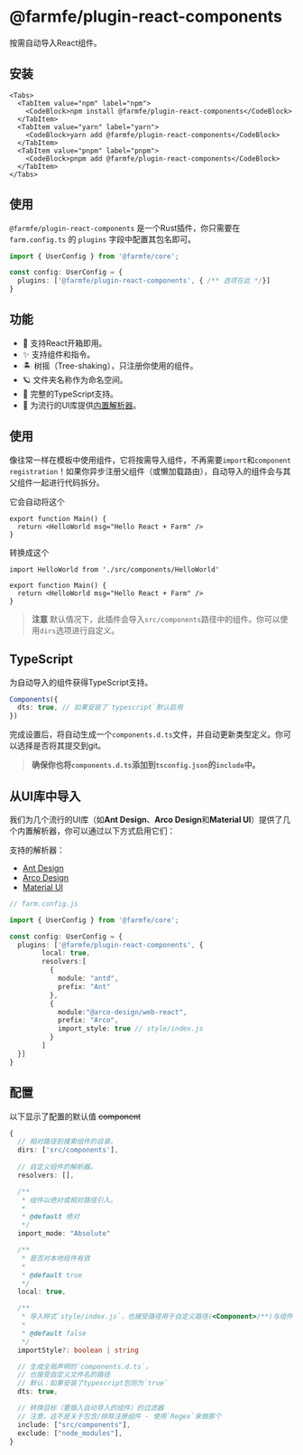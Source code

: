 
# @farmfe/plugin-react-components

按需自动导入React组件。

## 安装

```plaintext
<Tabs>
  <TabItem value="npm" label="npm">
    <CodeBlock>npm install @farmfe/plugin-react-components</CodeBlock>
  </TabItem>
  <TabItem value="yarn" label="yarn">
    <CodeBlock>yarn add @farmfe/plugin-react-components</CodeBlock>
  </TabItem>
  <TabItem value="pnpm" label="pnpm">
    <CodeBlock>pnpm add @farmfe/plugin-react-components</CodeBlock>
  </TabItem>
</Tabs>
```

## 使用
`@farmfe/plugin-react-components` 是一个Rust插件，你只需要在 `farm.config.ts` 的 `plugins` 字段中配置其包名即可。
```ts {4}
import { UserConfig } from '@farmfe/core';

const config: UserConfig = {
  plugins: ['@farmfe/plugin-react-components', { /** 选项在此 */}]
}
```

## 功能

- 💚 支持React开箱即用。
- ✨ 支持组件和指令。
- 🏝 树摇（Tree-shaking），只注册你使用的组件。
- 🪐 文件夹名称作为命名空间。
- 🦾 完整的TypeScript支持。
- 🌈 为流行的UI库提供[内置解析器](#从UI库中导入)。

## 使用

像往常一样在模板中使用组件，它将按需导入组件，不再需要`import`和`component registration`！如果你异步注册父组件（或懒加载路由），自动导入的组件会与其父组件一起进行代码拆分。

它会自动将这个

```tsx
export function Main() {
  return <HelloWorld msg="Hello React + Farm" />
}
```

转换成这个

```tsx
import HelloWorld from './src/components/HelloWorld'

export function Main() {
  return <HelloWorld msg="Hello React + Farm" />
}
```

> **注意**
> 默认情况下，此插件会导入`src/components`路径中的组件。你可以使用`dirs`选项进行自定义。

## TypeScript

为自动导入的组件获得TypeScript支持。

```ts
Components({
  dts: true, // 如果安装了`typescript`默认启用
})
```

完成设置后，将自动生成一个`components.d.ts`文件，并自动更新类型定义。你可以选择是否将其提交到git。

> **确保你也将`components.d.ts`添加到`tsconfig.json`的`include`中。**

## 从UI库中导入

我们为几个流行的UI库（如**Ant Design**、**Arco Design**和**Material UI**）提供了几个内置解析器，你可以通过以下方式启用它们：

支持的解析器：

- [Ant Design](https://ant.design/)
- [Arco Design](https://arco.design/react/docs/start)
- [Material UI](https://mui.com/)

```ts
// farm.config.js

import { UserConfig } from '@farmfe/core';

const config: UserConfig = {
  plugins: ['@farmfe/plugin-react-components', {
        local: true,
        resolvers:[
          {
            module: "antd",
            prefix: "Ant"
          },
          {
            module:"@arco-design/web-react",
            prefix: "Arco",
            import_style: true // style/index.js
          }
        ]
  }]
}
```

## 配置

以下显示了配置的默认值
<strike>component</strike>
```ts
{
  // 相对路径到搜索组件的目录。
  dirs: ['src/components'],
  
  // 自定义组件的解析器。
  resolvers: [],

  /**
   * 组件以绝对或相对路径引入。
   *
   * @default 绝对
   */
  import_mode: "Absolute"

  /**
   * 是否对本地组件有效
   *
   * @default true
   */
  local: true,

  /**
   * 导入样式`style/index.js`，也接受路径用于自定义路径(<Component>/**)与组件
   *
   * @default false
   */
  importStyle?: boolean | string 

  // 生成全局声明的`components.d.ts`，
  // 也接受自定义文件名的路径
  // 默认：如果安装了typescript包则为`true`
  dts: true,

  // 转换目标（要插入自动导入的组件）的过滤器
  // 注意，这不是关于包含/排除注册组件 - 使用`Regex`来做那个
  include: ["src/components"],
  exclude: ["node_modules"],
}
```
